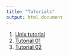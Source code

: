 ```yaml
---
title: "Tutorials"
output: html_document
---
```


1. [Unix tutorial](./Tutorials/unix_tutorial.html)
2. [Tutorial 01](./Tutorials/Class_1.html)
3. [Tutorial 02](./Tutorials/Class_2.html)
